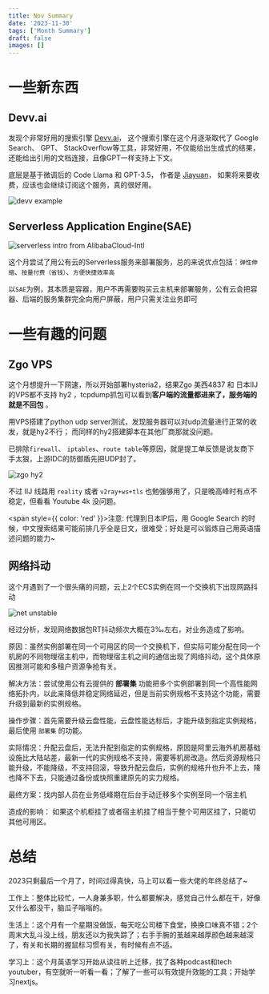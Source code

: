 ```yaml
---
title: Nov Summary
date: '2023-11-30'
tags: ['Month Summary']
draft: false
images: []
---
```




<TOCInline toc={props.toc} exclude="Introduction"/>

# 一些新东西

## Devv.ai

发现个非常好用的搜索引擎 [Devv.ai](https://devv.ai)， 这个搜索引擎在这个月逐渐取代了 Google Search、 GPT、 StackOverflow等工具，非常好用，不仅能给出生成式的结果，还能给出引用的文档连接，且像GPT一样支持上下文。

底层是基于微调后的 Code Llama 和 GPT-3.5， 作者是 [Jiayuan](https://x.com/Tisoga?t=XCWYeEokEe-3zG9zZL7quQ&s=09)， 如果将来要收费，应该也会继续订阅这个服务，真的很好用。

![devv example](/static/images/devv.jpg)

## Serverless Application Engine(SAE)
![serverless intro from AlibabaCloud-Intl](/static/images/serverless.png)

这个月尝试了用公有云的Serverless服务来部署服务，总的来说优点包括：`弹性伸缩`、`按量付费（省钱）`、`方便快捷效率高`

以`SAE`为例，其本质是容器，用户不再需要购买云主机来部署服务，公有云会把容器、后端的服务集群完全向用户屏蔽，用户只需关注业务即可


# 一些有趣的问题

## Zgo VPS
这个月想提升一下网速，所以开始部署hysteria2，结果Zgo 美西4837 和 日本IIJ 的VPS都不支持 hy2 ，tcpdump抓包可以看到**客户端的流量都进来了，服务端的就是不回包**  。

用VPS搭建了python udp server测试，发现服务器可以对udp流量进行正常的收发，就是hy2不行； 而同样的hy2搭建脚本在其他厂商那就没问题。

已排除`firewall`、 `iptables`、`route table`等原因，就是提工单反馈是说友商下手太狠，上游IDC的防御盾先把UDP封了。

![zgo hy2](/static/images/zgo-hy2.png)

不过 IIJ 线路用 `reality` 或者 `v2ray+ws+tls` 也勉强够用了，只是晚高峰时有点不稳定，但看看 Youtube 4k 没问题。

<span style={{ color: 'red' }}>注意: 代理到日本IP后，用 Google Search 的时候，中文搜索结果可能前排几乎全是日文，很难受；好处是可以锻炼自己用英语描述问题的能力~</span>


## 网络抖动
这个月遇到了一个很头痛的问题，云上2个ECS实例在同一个交换机下出现网路抖动

![net unstable](/static/images/NetRTUnstable.png)

经过分析，发现网络数据包RT抖动频次大概在3‰左右，对业务造成了影响。

原因：虽然实例部署在同一个可用区的同一个交换机下，但实际可能分配在同一个机房的不同物理宿主机中，而物理宿主机之间的通信出现了网络抖动，这个具体原因推测可能和多租户资源争抢有关。

解决方法：尝试使用公有云提供的 **部署集** 功能把多个实例部署到同一个高性能网络拓扑内，以此来降低并稳定网络延迟，但是当前实例规格不支持这个功能，需要升级到最新的实例规格。

操作步骤：首先需要升级云盘性能，云盘性能达标后，才能升级到指定实例规格，最后使用 `部署集` 的功能。

实际情况：升配云盘后，无法升配到指定的实例规格，原因是阿里云海外机房基础设施比大陆站差，最新一代的实例规格不支持，需要等机房改造。然后资源规格只能升级，不能降级，不支持回滚，导致升配云盘后，实例的规格升也升不上去，降也降不下去，只能通过备份或快照重建原先的实力规格。

最终方案：找内部人员在业务低峰期在后台手动迁移多个实例至同一个宿主机

造成的影响： 如果这个机柜挂了或者宿主机挂了相当于整个可用区挂了，只能切其他可用区。


# 总结
2023只剩最后一个月了，时间过得真快，马上可以看一些大佬的年终总结了~

工作上：整体比较忙，一人身兼多职，什么都要解决，感觉自己什么都在干，好像又什么都没干，脑瓜子嗡嗡的。

生活上：这个月有一个星期没做饭，每天吃公司楼下食堂，换换口味真不错；2个周末大乱斗没上线，朋友还以为我失踪了；右手手腕的茧越来越厚颜色越来越深了，有关和长期的握鼠标习惯有关，有时候有点不适。

学习上：这个月英语学习开始从读往听上迁移，找了各种podcast和tech youtuber，有空就听一听看一看；了解了一些可以有效提升效能的工具；开始学习nextjs。






